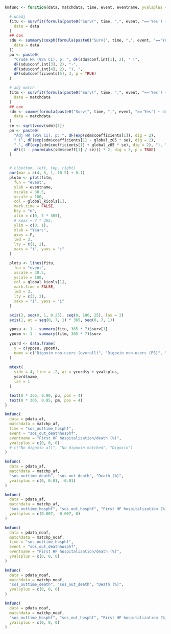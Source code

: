 ```r
kmfunc <- function(data, matchdata, time, event, eventname, yvalsplus = rep(0, 3)) {

  # unadj
  fitu <- survfit(formula(paste0("Surv(", time, ",", event, "=='Yes') ~ ddr_digoxin")),
    data = data
  )
  ## cox
  sdu <- summary(coxph(formula(paste0("Surv(", time, ",", event, "=='Yes') ~ ddr_digoxin")),
    data = data
  ))
  pu <- paste0(
    "Crude HR (95% CI), p: ", dF(sdu$conf.int[1], 2), " (",
    dF(sdu$conf.int[3], 2), "-",
    dF(sdu$conf.int[4], 2), "), ",
    dF(sdu$coefficients[5], 3, p = TRUE)
  )

  # adj match
  fitm <- survfit(formula(paste0("Surv(", time, ",", event, "=='Yes') ~ ddr_digoxin")),
    data = matchdata
  )
  ## cox
  sdm <- coxme(formula(paste0("Surv(", time, ",", event, "=='Yes') ~ ddr_digoxin + (1 | par)")),
    data = matchdata
  )
  se <- sqrt(vcov(sdm)[1])
  pm <- paste0(
    "Adj HR (95% CI), p: ", dF(exp(sdm$coefficients[1]), dig = 2),
    " (", dF(exp(sdm$coefficients[1] - global_z05 * se), dig = 2),
    "-", dF(exp(sdm$coefficients[1] + global_z05 * se), dig = 2), "), ",
    dF((1 - pnorm(abs(sdm$coeff[1] / se))) * 2, dig = 3, p = TRUE)
  )


  # c(bottom, left, top, right)
  par(mar = c(4, 6, 1, 10.5) + 0.1)
  plotm <- plot(fitm,
    fun = "event",
    ylab = eventname,
    xscale = 30.5,
    yscale = 100,
    col = global_kicols[1],
    mark.time = FALSE,
    bty = "n",
    xlim = c(0, 7 * 365),
    # xmax = 7 * 365,
    ylim = c(0, 1),
    xlab = "Years",
    axes = F,
    lwd = 3,
    lty = c(1, 2),
    xaxs = "i", yaxs = "i"
  )

  plotu <- lines(fitu,
    fun = "event",
    xscale = 30.5,
    yscale = 100,
    col = global_kicols[1],
    mark.time = FALSE,
    lwd = 3,
    lty = c(3, 2),
    xaxs = "i", yaxs = "i"
  )

  axis(2, seq(0, 1, 0.25), seq(0, 100, 25), las = 2)
  axis(1, at = seq(0, 7, 1) * 365, seq(0, 7, 1))

  yposu <- 1 - summary(fitu, 365 * 7)$surv[1]
  yposm <- 1 - summary(fitm, 365 * 7)$surv
  
  ycord <- data.frame(
    y = c(yposu, yposm),
    name = c("Digoxin non-users (overall)", "Digoxin non-users (PS)", "Digoxin users")
  )
  
  mtext(
    side = 4, line = .2, at = ycord$y + yvalsplus,
    ycord$name,
    las = 1
  )

  text(0 * 365, 0.90, pu, pos = 4)
  text(0 * 365, 0.85, pm, pos = 4)
}
```

```r
kmfunc(
  data = pdata_af,
  matchdata = matchp_af,
  time = "sos_outtime_hosphf",
  event = "sos_out_deathhosphf",
  eventname = "First HF hospitalization/death (%)",
  yvalsplus = c(0, 0, 0)
  # c("No digoxin all", "No digoxin matched", "Digoxin")
)
```

```r
kmfunc(
  data = pdata_af,
  matchdata = matchp_af,
  "sos_outtime_death", "sos_out_death", "Death (%)",
  yvalsplus = c(0, 0.01, -0.01)
)
```

```r
kmfunc(
  data = pdata_af,
  matchdata = matchp_af,
  "sos_outtime_hosphf", "sos_out_hosphf", "First HF hospitalization (%)",
  yvalsplus = c(0.007, -0.007, 0)
)
```

```r
kmfunc(
  data = pdata_noaf,
  matchdata = matchp_noaf,
  time = "sos_outtime_hosphf",
  event = "sos_out_deathhosphf",
  eventname = "First HF hospitalization/death (%)",
  yvalsplus = c(0, 0, 0)
)
```

```r
kmfunc(
  data = pdata_noaf,
  matchdata = matchp_noaf,
  "sos_outtime_death", "sos_out_death", "Death (%)",
  yvalsplus = c(0, 0, 0)
)
```

```r
kmfunc(
  data = pdata_noaf,
  matchdata = matchp_noaf,
  "sos_outtime_hosphf", "sos_out_hosphf", "First HF hospitalization (%)",
  yvalsplus = c(0, 0, 0)
)
```
